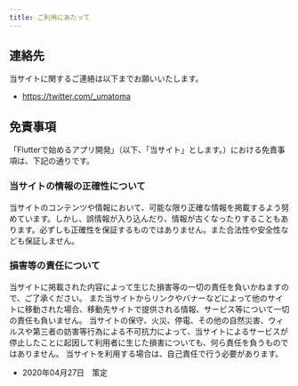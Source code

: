 ```yaml
---
title: ご利用にあたって
---
```


## 連絡先

当サイトに関するご連絡は以下までお願いいたします。

- https://twitter.com/_umatoma


## 免責事項
「Flutterで始めるアプリ開発」（以下、「当サイト」とします。）における免責事項は、下記の通りです。

### 当サイトの情報の正確性について
当サイトのコンテンツや情報において、可能な限り正確な情報を掲載するよう努めています。しかし、誤情報が入り込んだり、情報が古くなったりすることもあります。必ずしも正確性を保証するものではありません。また合法性や安全性なども保証しません。

### 損害等の責任について
当サイトに掲載された内容によって生じた損害等の一切の責任を負いかねますので、ご了承ください。
また当サイトからリンクやバナーなどによって他のサイトに移動された場合、移動先サイトで提供される情報、サービス等について一切の責任も負いません。
当サイトの保守、火災、停電、その他の自然災害、ウィルスや第三者の妨害等行為による不可抗力によって、当サイトによるサービスが停止したことに起因して利用者に生じた損害についても、何ら責任を負うものではありません。
当サイトを利用する場合は、自己責任で行う必要があります。

- 2020年04月27日　策定
